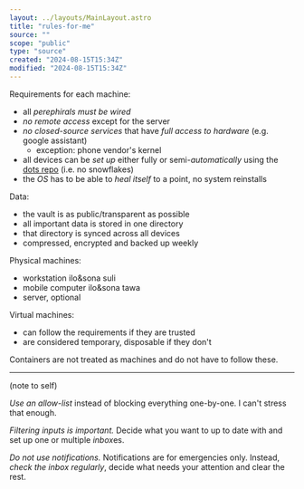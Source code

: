 ```yaml
---
layout: ../layouts/MainLayout.astro
title: "rules-for-me"
source: ""
scope: "public"
type: "source"
created: "2024-08-15T15:34Z"
modified: "2024-08-15T15:34Z"
---
```



<NoteMeta name="dots-rules" source="" scope="public" type="main" created="2024-07-16T06:11Z" modified="2024-07-16T14:45Z" />

Requirements for each machine:
- all *perephirals must be wired*
- *no remote access* except for the server
- *no closed-source services* that have *full access to hardware* (e.g. google assistant)
  - exception: phone vendor's kernel
- all devices can be *set up* either fully or semi-*automatically* using the [dots repo](https://github.com/janKeli/dots) (i.e. no snowflakes)
- the *OS* has to be able to *heal itself* to a point, no system reinstalls

Data:
- the vault is as public/transparent as possible
- all important data is stored in one directory
- that directory is synced across all devices
- compressed, encrypted and backed up weekly

Physical machines:
- workstation <span class="sitelen-pona">ilo&sona suli</span>
- mobile computer <span class="sitelen-pona">ilo&sona tawa</span>
- server, optional

Virtual machines:
- can follow the requirements if they are trusted
- are considered temporary, disposable if they don't

Containers are not treated as machines and do not have to follow these.

---

<NoteMeta name="inputs-rules" source="https://www.youtube.com/watch?v=cwl_N2kQhig&t=432s" scope="public" type="main" created="2024-08-15T14:52Z" modified="2024-08-15T15:33Z" />

(note to self)

*Use an allow-list* instead of blocking everything one-by-one. I can't stress that enough.

*Filtering inputs is important.* Decide what you want to up to date with and set up one or multiple *inbox*es.

*Do not use notifications.* Notifications are for emergencies only. Instead, *check the inbox regularly*, decide what needs your attention and clear the rest.